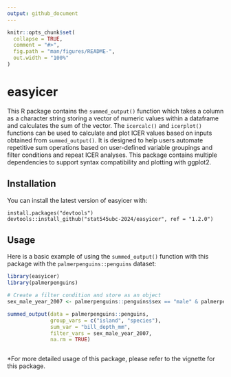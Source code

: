 ```yaml
---
output: github_document
---
```


<!-- README.md is generated from README.Rmd. Please edit that file -->

```r
knitr::opts_chunk$set(
  collapse = TRUE,
  comment = "#>",
  fig.path = "man/figures/README-",
  out.width = "100%"
)
```

# easyicer

<!-- badges: start -->

<!-- badges: end -->

This R package contains the `summed_output()` function which takes a column as a character string storing a vector of numeric values within a dataframe and calculates the sum of the vector. The `icercalc()` and `icerplot()` functions can be used to calculate and plot ICER values based on inputs obtained from `summed_output()`. It is designed to help users automate repetitive sum operations based on user-defined variable groupings and filter conditions and repeat ICER analyses. This package contains multiple dependencies to support syntax compatibility and plotting with ggplot2.

## Installation

You can install the latest version of easyicer with:

```         
install.packages("devtools")
devtools::install_github("stat545ubc-2024/easyicer", ref = "1.2.0")
```

## Usage

Here is a basic example of using the `summed_output()` function with this package with the `palmerpenguins::penguins` dataset:

```r
library(easyicer)
library(palmerpenguins)

# Create a filter condition and store as an object
sex_male_year_2007 <- palmerpenguins::penguins$sex == "male" & palmerpenguins::penguins$year == 2007

summed_output(data = palmerpenguins::penguins,
              group_vars = c("island", "species"),
              sum_var = "bill_depth_mm",
              filter_vars = sex_male_year_2007,
              na.rm = TRUE)



```

\*For more detailed usage of this package, please refer to the vignette for this package.
